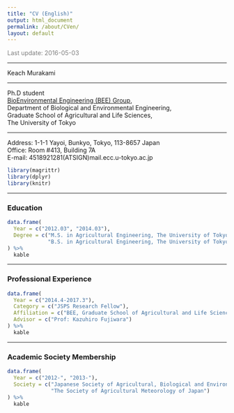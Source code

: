 ```yaml
---
title: "CV (English)"
output: html_document
permalink: /about/CVen/
layout: default
---
```


<FONT color="grey">Last update: 2016-05-03  </FONT><br>

--------------

Keach Murakami

-----

Ph.D student  
[BioEnvironmental Engineering (BEE) Group](http://www.kankyo.en.a.u-tokyo.ac.jp/index-E.htm),  
Department of Biological and Environmental Engineering,  
Graduate School of Agricultural and Life Sciences,  
The University of Tokyo  

-------

Address: 1-1-1 Yayoi, Bunkyo, Tokyo, 113-8657 Japan  
Office: Room #413, Building 7A  
E-mail: 4518921281(ATSIGN)mail.ecc.u-tokyo.ac.jp  

```r
library(magrittr)
library(dplyr)
library(knitr)
```

<!-- ### Expertise -->
<!-- ```{r Expertise, echo = F} -->

<!-- ``` -->

<!-- ------ -->

<!-- ### Research Areas -->
<!-- ```{r Research_Areas, echo = F} -->

<!-- ``` -->

------




### Education
```r
data.frame(
  Year = c("2012.03", "2014.03"),
  Degree = c("M.S. in Agricultural Engineering, The University of Tokyo",
             "B.S. in Agricultural Engineering, The University of Tokyo")
) %>%
  kable
```

------




### Professional Experience
```r
data.frame(
  Year = c("2014.4-2017.3"),
  Category = c("JSPS Research Fellow"),
  Affiliation = c("BEE, Graduate School of Agricultural and Life Sciences, The University of Tokyo, Japan"),
  Advisor = c("Prof: Kazuhiro Fujiwara")
) %>%
  kable
```

------




### Academic Society Membership
```r
data.frame(
  Year = c("2012-", "2013-"),
  Society = c("Japanese Society of Agricultural, Biological and Environmental Engineers and Scientists",
              "The Society of Agricultural Meteorology of Japan")
) %>%
  kable
```
